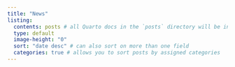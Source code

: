 ```yaml
---
title: "News"
listing: 
  contents: posts # all Quarto docs in the `posts` directory will be included on your listing page
  type: default
  image-height: "0"
  sort: "date desc" # can also sort on more than one field
  categories: true # allows you to sort posts by assigned categories 
---
```

